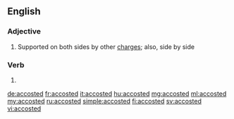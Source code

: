 ==English==

===Adjective===
{{en-adj|-}}
# {{context|heraldry|lang=en}} Supported on both sides by other [[charge]]s; also, side by side

===Verb===
{{head|en}}

# {{en-past of|accost}}

[[de:accosted]]
[[fr:accosted]]
[[it:accosted]]
[[hu:accosted]]
[[mg:accosted]]
[[ml:accosted]]
[[my:accosted]]
[[ru:accosted]]
[[simple:accosted]]
[[fi:accosted]]
[[sv:accosted]]
[[vi:accosted]]